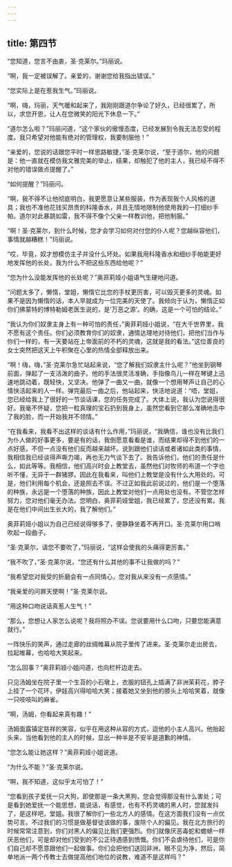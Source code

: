 ```yaml
---
---
---
```

title: 第四节
---




“您知道，您言不由衷，圣·克莱尔。”玛丽说。

“啊，我一定被误解了。亲爱的，谢谢您给我指出错误。”

“您实际上是在惹我生气。”玛丽说。

“啊，嗨，玛丽，天气暖和起来了，我刚刚跟道尔争论了好久，已经很累了，所以，求您开恩，让人在您微笑的阳光下休息一下。”

“道尔怎么啦？”玛丽问道，“这个家伙的傲慢态度，已经发展到令我无法忍受的程度。我只希望对他能有绝对的管理权，我要制服他！”

“亲爱的，您说的话跟您平时一样思路敏捷，”圣·克莱尔说，“至于道尔，他的问题是：他一直就在模仿我文雅完美的举止，结果，却触犯了他的主人，我已经不得不对他的错误做点提醒了。”

“如何提醒？”玛丽问。

“啊，我不得不让他彻底明白，我更愿意让某些服装，作为表现我个人风格的道具；我也不准他花钱买昂贵的科隆香水，并且无情地限制他使用我的一打细纱手帕。道尔对此暴跳如雷，我不得不像个父亲一样教训他，把他制服。”

“啊！圣·克莱尔，到什么时候，您才会学习如何对付您的仆人呢？您越纵容他们，事情就越糟糕！”玛丽说。

“哎，毕竟，奴才想模仿主子并没什么坏处。如果我用科隆香水和细纱手帕能更好地发挥他的长处，我为什么不把这些东西给他呢？”

“您为什么没能发挥他的长处呢？”奥菲莉娅小姐语气生硬地问道。

“问题太多了，懒惰，堂姐，懒惰它比您的手杖更厉害，可以毁灭更多的灵魂。如果不是因为懒惰的话，本人早就成为一位完美的天使了。我倾向于认为，懒惰正如你们佛蒙特的博特勒姆老医生说的，是‘万恶之源’。的确，这是一个可怕的结论。”

“我认为你们奴隶主身上有一种可怕的责任，”奥菲莉娅小姐说，“在大千世界里，我不愿有这个责任。你们必须教育你们的奴隶，通情达理地对待他们，把他们当作与你们一样的，有一天要站在上帝面前的不朽的灵魂，这就是我的看法。”这位善良的女士突然把这天上午积聚在心里的热情全部释放出来。

“啊！嗨，嗨，”圣·克莱尔急忙站起来说，“您了解我们奴隶主什么呢？”他坐到钢琴前面，弹起了一支活泼的曲子。他的手法很灵活准确，手指像鸟儿一样在琴键上迅速地跳动着，既轻快，又坚决。他弹了一曲又一曲，就像一个想用琴声让自己的心情快活起来的人一样。弹完最后一曲之后，他站起来，快活地说道：“唔，堂姐，您已经给我上了很好的一节谈话课，您的任务完成了。大体上说，我认为您说得很好。我毫不怀疑，您把一粒真理的宝石扔到我身上，虽然您看到它那么准确地击中了我的脸，而一开始我并不领情。”

“在我看来，我看不出这样的谈话有什么作用，”玛丽说，“我确信，谁也没有比我们为仆人做的好事更多，要是有的话，我倒愿意看看是谁，而结果却得不到他们的一点好感，不但一点没有他们反而越来越坏。说到跟他们谈话或者诸如此类的事情，我相信我已经谈得声嘶力竭，再也无力气谈下去了。我告诉他们，他们的责任是什么，如此等等。我相信，他们高兴时会上教堂去，虽然他们对牧师的布道一个字也听不懂，无异于一群猪猡。因此在我看来，叫他们上教堂是没有什么大用处的。可是，他们利用每个机会，还是照去不误。不过正如我此前说过的，他们是一个堕落的种族，永远是一个堕落的种族，因此上教堂对他们一点用处也没有。不管您怎样努力，您对他们毫无办法。您明白，奥菲莉娅堂姐，我已经累了，您还没有累。我是在他们中间出生长大的，我了解他们。”

奥菲莉娅小姐以为自己已经说得够多了，便静静坐着不再开口。圣·克莱尔用口哨吹起一段曲子。

“圣·克莱尔，请您不要吹了，”玛丽说，“这样会使我的头痛得更厉害。”

“我不吹了，”圣·克莱尔说，“您还有什么其他的事不让我做的吗？”

“我希望您对我受的折磨会有一点同情心，您对我从来没有一点感情。”

“我亲爱的问罪天使啊！”圣·克莱尔说。

“用这种口吻说话真惹人生气！”

“那么，您想让人家怎么说呢？我将照办不误。您说要用什么口吻，只要您能满意就行。”

一阵快乐的笑声，通过走廊的丝绸帷幕从院子里传了进来。圣·克莱尔走出房去，拉起帷幕，也哈哈大笑起来。

“怎么回事？”奥菲莉娅小姐问道，也向栏杆边走去。

只见汤姆坐在院子里一个生苔的小石墩上，衣服的钮孔上插满了非洲茉莉花，脖子上挂了一个花环，伊娃高兴得哈哈大笑；接着她又坐到他的膝头上哈哈笑着，就像一只吱吱叫的麻雀。

“啊，汤姆，你看起来真有趣！”

汤姆面露镇定慈祥的笑容，似乎在用这种从容的方式，逗他的小主人高兴。他抬起头来，当他看到他的主人的时候，显出一种半是不安半是道歉的神情。

“您怎么能让她这样？”奥菲莉娅小姐说道。

“为什么不能？”圣·克莱尔说。

“啊，我不知道，这似乎太可怕了！”

“您看到孩子爱抚一只大狗，即使那是一条大黑狗，您会觉得那没有什么害处；可是看到她爱抚一个能思想，能说话，有感觉，也有不朽灵魂的黑人时，您就发抖了，是这样吧，堂姐。我很了解你们一些北方人的感情。在这方面我们没有一点优势可言。不过我们的习惯是做基督徒该做的事，废除个人的偏见。我在北方旅行的时候常常注意到，你们对黑人的偏见比我们更强烈。你们就像厌恶毒蛇和蟾蜍一样厌恶他们，可是却对他们受到的不公正待遇感到愤慨。你们不会虐待他们，可是你们自己却不愿意跟他们一起做事。你们会把他们送回非洲，眼不见为净，然后，简单地派一两个传教士去做提高他们地位的说教，难道不是这样吗？”